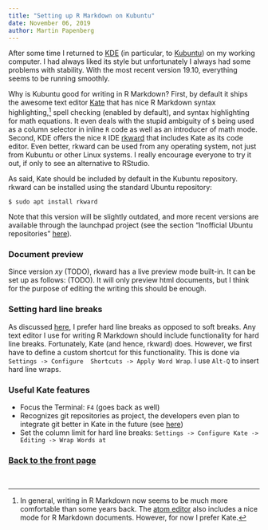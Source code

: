 ```yaml
---
title: "Setting up R Markdown on Kubuntu"
date: November 06, 2019
author: Martin Papenberg
---
```


After some time I returned to [KDE](https://kde.org/) (in particular, to 
[Kubuntu](https://kubuntu.org/)) on my working computer. I had always 
liked its style but unfortunately I always had some problems with 
stability. With the most recent version 19.10, everything seems to be 
running smoothly. 

Why is Kubuntu good for writing in R Markdown? First, by default it 
ships the awesome text editor [Kate](https://kate-editor.org/) that has 
nice R Markdown syntax highlighting,[^atom] spell checking (enabled by 
default), and syntax highlighting for math equations. It even deals with 
the stupid ambiguity of `$` being used as a column selector in inline 
`R` code as well as an introducer of math mode. Second, KDE offers the 
nice `R` IDE [rkward](https://rkward.kde.org) that includes Kate as its 
code editor. Even better, rkward can be used from any operating system, 
not just from Kubuntu or other Linux systems. I really encourage 
everyone to try it out, if only to see an alternative to RStudio.

[^atom]: In general, writing in R Markdown now seems to be much more 
comfortable than some years back. The [atom editor](https://atom.io/) 
also includes a nice mode for R Markdown documents. However, for now I 
prefer Kate. 

As said, Kate should be included by default in the Kubuntu repository. 
rkward can be installed using the standard Ubuntu repository:

```
$ sudo apt install rkward
```

Note that this version will be slightly outdated, and more recent 
versions are available through the launchpad project (see the section 
"Inofficial Ubuntu repositories" 
[here](https://rkward.kde.org/Binaries_and_Build_Scripts)).

### Document preview

Since version *xy* (TODO), rkward has a live preview mode built-in. It 
can be set up as follows: (TODO). It will only preview html documents, 
but I think for the purpose of editing the writing this should be 
enough. 

### Setting hard line breaks

As discussed [here](05_setUpRMDemacs.html), I prefer hard line breaks as 
opposed to soft breaks. Any text editor I use for writing R Markdown 
should include functionality for hard line breaks. Fortunately, Kate 
(and hence, rkward) does. However, we first have to define a custom 
shortcut for this functionality. This is done via `Settings -> Configure 
Shortcuts -> Apply Word Wrap`. I use `Alt-Q` to insert hard line wraps.

### Useful Kate features

- Focus the Terminal: `F4` (goes back as well)
- Recognizes git repositories as project, the developers even plan to 
integrate git better in Kate in the future (see 
[here](https://kate-editor.org/post/2019/2019-10-20-git-client-
integration/))
- Set the column limit for hard line breaks: 
  `Settings -> Configure Kate -> Editing -> Wrap Words at`

### <a href="index.html">Back to the front page</a>

&nbsp;

